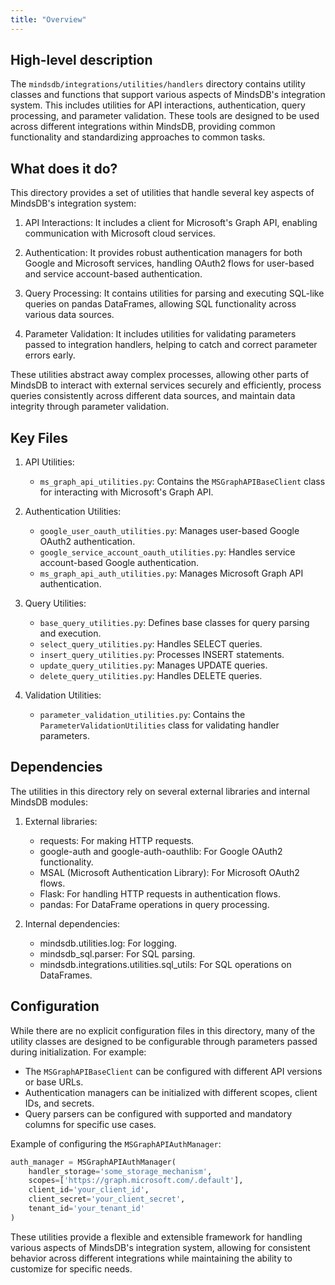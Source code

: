 ```yaml
---
title: "Overview"
---
```


## High-level description
The `mindsdb/integrations/utilities/handlers` directory contains utility classes and functions that support various aspects of MindsDB's integration system. This includes utilities for API interactions, authentication, query processing, and parameter validation. These tools are designed to be used across different integrations within MindsDB, providing common functionality and standardizing approaches to common tasks.

## What does it do?
This directory provides a set of utilities that handle several key aspects of MindsDB's integration system:

1. API Interactions: It includes a client for Microsoft's Graph API, enabling communication with Microsoft cloud services.

2. Authentication: It provides robust authentication managers for both Google and Microsoft services, handling OAuth2 flows for user-based and service account-based authentication.

3. Query Processing: It contains utilities for parsing and executing SQL-like queries on pandas DataFrames, allowing SQL functionality across various data sources.

4. Parameter Validation: It includes utilities for validating parameters passed to integration handlers, helping to catch and correct parameter errors early.

These utilities abstract away complex processes, allowing other parts of MindsDB to interact with external services securely and efficiently, process queries consistently across different data sources, and maintain data integrity through parameter validation.

## Key Files

1. API Utilities:
   - `ms_graph_api_utilities.py`: Contains the `MSGraphAPIBaseClient` class for interacting with Microsoft's Graph API.

2. Authentication Utilities:
   - `google_user_oauth_utilities.py`: Manages user-based Google OAuth2 authentication.
   - `google_service_account_oauth_utilities.py`: Handles service account-based Google authentication.
   - `ms_graph_api_auth_utilities.py`: Manages Microsoft Graph API authentication.

3. Query Utilities:
   - `base_query_utilities.py`: Defines base classes for query parsing and execution.
   - `select_query_utilities.py`: Handles SELECT queries.
   - `insert_query_utilities.py`: Processes INSERT statements.
   - `update_query_utilities.py`: Manages UPDATE queries.
   - `delete_query_utilities.py`: Handles DELETE queries.

4. Validation Utilities:
   - `parameter_validation_utilities.py`: Contains the `ParameterValidationUtilities` class for validating handler parameters.

## Dependencies
The utilities in this directory rely on several external libraries and internal MindsDB modules:

1. External libraries:
   - requests: For making HTTP requests.
   - google-auth and google-auth-oauthlib: For Google OAuth2 functionality.
   - MSAL (Microsoft Authentication Library): For Microsoft OAuth2 flows.
   - Flask: For handling HTTP requests in authentication flows.
   - pandas: For DataFrame operations in query processing.

2. Internal dependencies:
   - mindsdb.utilities.log: For logging.
   - mindsdb_sql.parser: For SQL parsing.
   - mindsdb.integrations.utilities.sql_utils: For SQL operations on DataFrames.

## Configuration
While there are no explicit configuration files in this directory, many of the utility classes are designed to be configurable through parameters passed during initialization. For example:

- The `MSGraphAPIBaseClient` can be configured with different API versions or base URLs.
- Authentication managers can be initialized with different scopes, client IDs, and secrets.
- Query parsers can be configured with supported and mandatory columns for specific use cases.

Example of configuring the `MSGraphAPIAuthManager`:

```python
auth_manager = MSGraphAPIAuthManager(
    handler_storage='some_storage_mechanism',
    scopes=['https://graph.microsoft.com/.default'],
    client_id='your_client_id',
    client_secret='your_client_secret',
    tenant_id='your_tenant_id'
)
```

These utilities provide a flexible and extensible framework for handling various aspects of MindsDB's integration system, allowing for consistent behavior across different integrations while maintaining the ability to customize for specific needs.